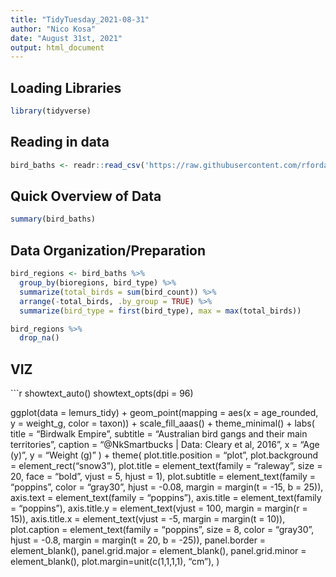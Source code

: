 ```yaml
---
title: "TidyTuesday_2021-08-31"
author: "Nico Kosa"
date: "August 31st, 2021"
output: html_document
---
```


## Loading Libraries
```r
library(tidyverse)
```

## Reading in data
```r
bird_baths <- readr::read_csv('https://raw.githubusercontent.com/rfordatascience/tidytuesday/master/data/2021/2021-08-31/bird_baths.csv')
```

## Quick Overview of Data
```r
summary(bird_baths)
```

## Data Organization/Preparation
```r
bird_regions <- bird_baths %>%
  group_by(bioregions, bird_type) %>%
  summarize(total_birds = sum(bird_count)) %>% 
  arrange(-total_birds, .by_group = TRUE) %>% 
  summarize(bird_type = first(bird_type), max = max(total_birds)) 

bird_regions %>% 
  drop_na()
```

## VIZ
```r
showtext_auto()
showtext_opts(dpi = 96)

ggplot(data = lemurs_tidy) + 
       geom_point(mapping = aes(x = age_rounded,
                                y = weight_g,
                                color = taxon)) +
  scale_fill_aaas() +
  theme_minimal() +
  labs(
    title = "Birdwalk Empire",
    subtitle = "Australian bird gangs and their main territories",
    caption = "@NkSmartbucks | Data: Cleary et al, 2016",
    x = "Age (y)",
    y = "Weight (g)"
  ) +
  theme(
    plot.title.position = "plot",
    plot.background = element_rect("snow3"),
    plot.title = element_text(family = "raleway", size = 20, face = "bold", vjust = 5, hjust = 1),
    plot.subtitle = element_text(family = "poppins", color = "gray30", hjust = -0.08, margin = margin(t = -15, b = 25)),
    axis.text = element_text(family = "poppins"),
    axis.title = element_text(family = "poppins"),
    axis.title.y = element_text(vjust = 100, margin = margin(r = 15)),
    axis.title.x = element_text(vjust = -5, margin = margin(t = 10)),
    plot.caption = element_text(family = "poppins", size = 8,
                                color = "gray30", hjust = -0.8, margin = margin(t = 20, b = -25)),
    panel.border = element_blank(),
          panel.grid.major = element_blank(),
          panel.grid.minor = element_blank(),
    plot.margin=unit(c(1,1,1,1), "cm"),
  )
